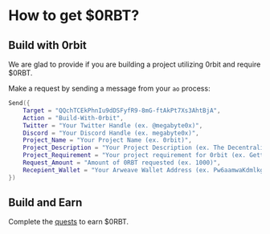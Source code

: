 
# How to get $0RBT?

## Build with 0rbit
We are glad to provide if you are building a project utilizing 0rbit and require $0RBT. 

Make a request by sending a message from your `ao` process:
```lua warp=true
Send({
    Target = "QQchTCEkPhnIu9dDSFyfR9-8mG-ftAkPt7Xs3AhtBjA",
    Action = "Build-With-0rbit",
    Twitter = "Your Twitter Handle (ex. @megabyte0x)",
    Discord = "Your Discord Handle (ex. megabyte0x)",
    Project_Name = "Your Project Name (ex. 0rbit)",
    Project_Description = "Your Project Description (ex. The Decentralised Oracle Network on Arweave built using AO)",
    Project_Requirement = "Your project requirement for 0rbit (ex. Getting stock prices to build a prediction model)",
    Request_Amount = "Amount of 0RBT requested (ex. 1000)",
    Recepient_Wallet = "Your Arweave Wallet Address (ex. Pw6aamwaKdmlkgKMNLX1ekzvyBPO8r-S4QhIpL34QVw)"
})
```

## Build and Earn
Complete the [quests](https://0rbit.co/quests) to earn $0RBT.